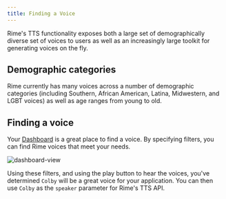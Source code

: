 ```yaml
---
title: Finding a Voice
---
```


Rime's TTS functionality exposes both a large set of demographically diverse set of voices to users as well as an increasingly large toolkit for generating voices on the fly.

## Demographic categories

Rime currently has many voices across a number of demographic categories (including Southern, African American, Latina, Midwestern, and LGBT voices) as well as age ranges from young to old.

## Finding a voice

Your [Dashboard](https://rime.ai/dashboard) is a great place to find a voice. By specifying filters, you can find Rime voices that meet your needs.

![dashboard-view](/images/dashboard.png)

Using these filters, and using the play button to hear the voices, you've determined `Colby` will be a great voice for your application. You can then use `Colby` as the `speaker` parameter for Rime's TTS API.
